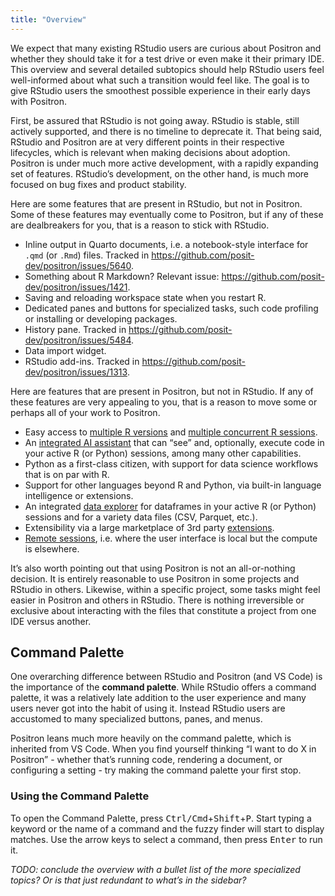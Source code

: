 ```yaml
---
title: "Overview"
---
```


We expect that many existing RStudio users are curious about Positron and whether they should take it for a test drive or even make it their primary IDE.
This overview and several detailed subtopics should help RStudio users feel well-informed about what such a transition would feel like.
The goal is to give RStudio users the smoothest possible experience in their early days with Positron.

First, be assured that RStudio is not going away.
RStudio is stable, still actively supported, and there is no timeline to deprecate it.
That being said, RStudio and Positron are at very different points in their respective lifecycles, which is relevant when making decisions about adoption.
Positron is under much more active development, with a rapidly expanding set of features.
RStudio's development, on the other hand, is much more focused on bug fixes and product stability.

Here are some features that are present in RStudio, but not in Positron.
Some of these features may eventually come to Positron, but if any of these are dealbreakers for you, that is a reason to stick with RStudio.

* Inline output in Quarto documents, i.e. a notebook-style interface for `.qmd` (or `.Rmd`) files. Tracked in <https://github.com/posit-dev/positron/issues/5640>.
* Something about R Markdown? Relevant issue: <https://github.com/posit-dev/positron/issues/1421>.
* Saving and reloading workspace state when you restart R.
* Dedicated panes and buttons for specialized tasks, such code profiling or installing or developing packages.
* History pane. Tracked in <https://github.com/posit-dev/positron/issues/5484>.
* Data import widget.
* RStudio add-ins. Tracked in <https://github.com/posit-dev/positron/issues/1313>.

Here are features that are present in Positron, but not in RStudio.
If any of these features are very appealing to you, that is a reason to move some or perhaps all of your work to Positron.

* Easy access to [multiple R versions](r-installations.qmd) and [multiple concurrent R sessions](managing-interpreters.qmd).
* An [integrated AI assistant](assistant.qmd) that can "see" and, optionally, execute code in your active R (or Python) sessions, among many other capabilities.
* Python as a first-class citizen, with support for data science workflows that is on par with R.
* Support for other languages beyond R and Python, via built-in language intelligence or extensions.
* An integrated [data explorer](data-explorer.qmd) for dataframes in your active R (or Python) sessions and for a variety data files (CSV, Parquet, etc.).
* Extensibility via a large marketplace of 3rd party [extensions](extensions.qmd).
* [Remote sessions](remote-ssh.qmd), i.e. where the user interface is local but the compute is elsewhere.

It's also worth pointing out that using Positron is not an all-or-nothing decision.
It is entirely reasonable to use Positron in some projects and RStudio in others.
Likewise, within a specific project, some tasks might feel easier in Positron and others in RStudio.
There is nothing irreversible or exclusive about interacting with the files that constitute a project from one IDE versus another.

## Command Palette

One overarching difference between RStudio and Positron (and VS Code) is the importance of the **command palette**.
While RStudio offers a command palette, it was a relatively late addition to the user experience and many users never got into the habit of using it.
Instead RStudio users are accustomed to many specialized buttons, panes, and menus.

Positron leans much more heavily on the command palette, which is inherited from VS Code.
When you find yourself thinking "I want to do X in Positron" - whether that's running code, rendering a document, or configuring a setting - try making the command palette your first stop.

### Using the Command Palette

To open the Command Palette, press <kbd>Ctrl/Cmd</kbd>+<kbd>Shift</kbd>+<kbd>P</kbd>.
Start typing a keyword or the name of a command and the fuzzy finder will start to display matches.
Use the arrow keys to select a command, then press <kbd>Enter</kbd> to run it.

*TODO: conclude the overview with a bullet list of the more specialized topics? Or is that just redundant to what's in the sidebar?*
